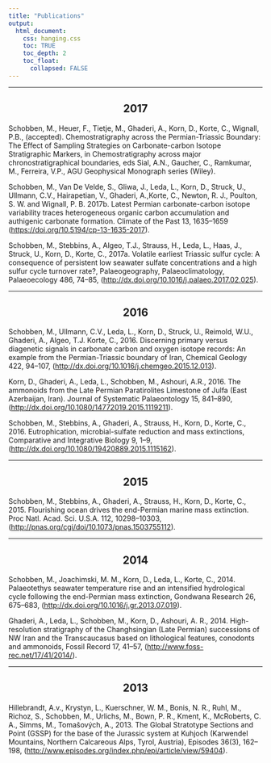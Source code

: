 ```yaml
---
title: "Publications"
output:
  html_document:
    css: hanging.css
    toc: TRUE
    toc_depth: 2
    toc_float:
      collapsed: FALSE
---
```



---

<h2 style="text-align:center;">
2017
</h2> 

<div class="hangingindent">

Schobben, M., Heuer, F., Tietje, M., Ghaderi, A., Korn, D., Korte, C., Wignall, P.B., (accepted). Chemostratigraphy across the Permian-Triassic Boundary: The Effect of Sampling Strategies on Carbonate-carbon Isotope Stratigraphic Markers, in Chemostratigraphy across major chronostratigraphical boundaries, eds  Sial, A.N., Gaucher, C., Ramkumar, M., Ferreira, V.P., AGU Geophysical Monograph series (Wiley).

</div>

<div class="hangingindent">

Schobben, M., Van De Velde, S., Gliwa, J., Leda, L., Korn, D., Struck, U., Ullmann, C.V., Hairapetian, V., Ghaderi, A.,Korte, C., Newton, R. J., Poulton, S. W. and Wignall, P. B. 2017b. Latest Permian carbonate-carbon isotope variability traces heterogeneous organic carbon accumulation and authigenic carbonate formation. Climate of the Past 13, 1635--1659 (<https://doi.org/10.5194/cp-13-1635-2017>). 

</div>

<div class="hangingindent">

Schobben, M., Stebbins, A., Algeo, T.J., Strauss, H., Leda, L., Haas, J., Struck, U., Korn, D., Korte, C., 2017a. Volatile earliest Triassic sulfur cycle: A consequence of persistent low seawater sulfate concentrations and a high sulfur cycle turnover rate?, Palaeogeography, Palaeoclimatology, Palaeoecology 486, 74--85, (<http://dx.doi.org/10.1016/j.palaeo.2017.02.025>).

</div>

---

<h2 style="text-align:center;">
2016
</h2> 

<div class="hangingindent">
Schobben, M., Ullmann, C.V., Leda, L., Korn, D., Struck, U., Reimold, W.U., Ghaderi, A., Algeo, T.J. Korte, C., 2016. Discerning primary versus diagenetic signals in carbonate carbon and oxygen isotope records: An example from the Permian-Triassic boundary of Iran, Chemical Geology 422, 94--107, (<http://dx.doi.org/10.1016/j.chemgeo.2015.12.013>). 
</div>

<div class="hangingindent">
Korn, D., Ghaderi, A., Leda, L., Schobben, M., Ashouri, A.R., 2016. The ammonoids from the Late Permian Paratirolites Limestone of Julfa (East Azerbaijan, Iran). Journal of Systematic Palaeontology 15, 841--890, (<http://dx.doi.org/10.1080/14772019.2015.1119211>).
</div>

<div class="hangingindent">
Schobben, M., Stebbins, A., Ghaderi, A., Strauss, H., Korn, D., Korte, C., 2016. Eutrophication, microbial-sulfate reduction and mass extinctions, Comparative and Integrative Biology 9, 1--9, (<http://dx.doi.org/10.1080/19420889.2015.1115162>). 
</div>

---

<h2 style="text-align:center;">
2015
</h2> 

<div class="hangingindent">
Schobben, M., Stebbins, A., Ghaderi, A., Strauss, H., Korn, D., Korte, C., 2015. Flourishing ocean drives the end-Permian marine mass extinction. Proc Natl. Acad. Sci. U.S.A. 112, 10298--10303, (<http://pnas.org/cgi/doi/10.1073/pnas.1503755112>). 
</div>

---

<h2 style="text-align:center;">
2014
</h2>

<div class="hangingindent">
Schobben, M., Joachimski, M. M., Korn, D., Leda, L., Korte, C., 2014. Palaeotethys seawater temperature rise and an intensified hydrological cycle following the end-Permian mass extinction, Gondwana Research 26, 675--683, (<http://dx.doi.org/10.1016/j.gr.2013.07.019>). 
</div>

<div class="hangingindent">
Ghaderi, A., Leda, L., Schobben, M., Korn, D., Ashouri, A. R., 2014. High-resolution stratigraphy of the Changhsingian (Late Permian) successions of NW Iran and the Transcaucasus based on lithological features, conodonts and ammonoids, Fossil Record 17, 41--57, (<http://www.foss-rec.net/17/41/2014/>). 
</div>

---

<h2 style="text-align:center;">
2013
</h2>


<div class="hangingindent">
Hillebrandt, A.v., Krystyn, L., Kuerschner, W. M., Bonis, N. R., Ruhl, M., Richoz, S., Schobben, M., Urlichs, M., Bown, P. R., Kment, K., McRoberts, C. A., Simms, M., Tomašových, A., 2013. The Global Stratotype Sections and Point (GSSP) for the base of the Jurassic system at Kuhjoch (Karwendel Mountains, Northern Calcareous Alps, Tyrol, Austria), Episodes 36(3), 162--198, (<http://www.episodes.org/index.php/epi/article/view/59404>). 
</div>

<br>
<br>
<br>
